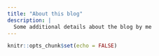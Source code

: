 ```yaml
---
title: "About this blog"
description: |
  Some additional details about the blog by me
---
```


```r
knitr::opts_chunk$set(echo = FALSE)
```
